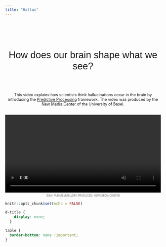 ```yaml
---
title: "Hallus"
---
```




<div style="text-align: center; padding-top: 2em; font-size: 2.2em; font-family: 'sans-serif', sans-serif;">

How does our brain shape what we see?
<br><br>
</div>

<div style="text-align: center;font-size: .9em;">
This video explains how scientists think hallucinations occur in the brain by introducing the <a href="https://pubmed.ncbi.nlm.nih.gov/38424472/">Predictive Processing</a> framework. The video was produced by the <a href="https://nmc.unibas.ch/en/">New Media Center </a> of the University of Basel.
<br>
<br>


</div>


<video width="100%" controls>
  <source src="videos/Hallucinations.mp4" type="video/mp4"> </video>





<div style="text-align: center; font-size: 0.6em; color: #666; margin-top: 0.5em; margin-bottom: 1em;"> IDEA: FABIAN MUELLER | PRODUCED: NEW MEDIA CENTER </div>



```r
knitr::opts_chunk$set(echo = FALSE)
```

```css
d-title {
    display: none;
  }
```


```css
table {
  border-bottom: none !important;
}

```
